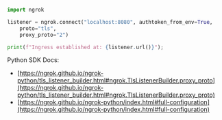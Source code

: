 ```python
import ngrok

listener = ngrok.connect("localhost:8080", authtoken_from_env=True,
    proto="tls",
    proxy_proto="2")

print(f"Ingress established at: {listener.url()}");
```

Python SDK Docs:

- [https://ngrok.github.io/ngrok-python/tls_listener_builder.html#ngrok.TlsListenerBuilder.proxy_proto](https://ngrok.github.io/ngrok-python/tls_listener_builder.html#ngrok.TlsListenerBuilder.proxy_proto)
- [https://ngrok.github.io/ngrok-python/index.html#full-configuration](https://ngrok.github.io/ngrok-python/index.html#full-configuration)
